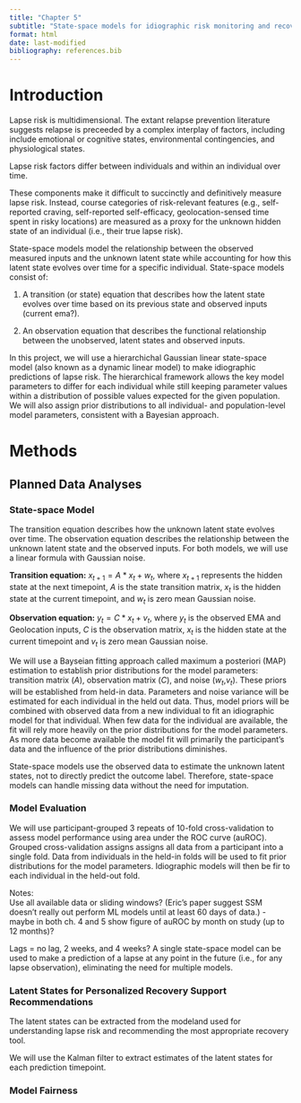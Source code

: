 ```yaml
---
title: "Chapter 5"
subtitle: "State-space models for idiographic risk monitoring and recovery support recommendations for opioid use disorder"
format: html
date: last-modified
bibliography: references.bib
---
```


# Introduction

Lapse risk is multidimensional. The extant relapse prevention literature suggests relapse is preceeded by a complex interplay of factors, including include emotional or cognitive states, environmental contingencies, and physiological states. 

Lapse risk factors differ between individuals and within an individual over time.

These components make it difficult to succinctly and definitively measure lapse risk. Instead, course categories of risk-relevant features (e.g., self-reported craving, self-reported self-efficacy, geolocation-sensed time spent in risky locations) are measured as a proxy for the unknown hidden state of an individual (i.e., their true lapse risk).

State-space models model the relationship between the observed measured inputs and the unknown latent state while accounting for how this latent state evolves over time for a specific individual. State-space models consist of: 

1. A transition (or state) equation that describes how the latent state evolves over time based on its previous state and observed inputs (current ema?). 
    
2. An observation equation that describes the functional relationship between the unobserved, latent states and observed inputs.

In this project, we will use a hierarchichal Gaussian linear state-space model (also known as a dynamic linear model) to make idiographic predictions of lapse risk. The hierarchical framework allows the key model parameters to differ for each individual while still keeping parameter values within a distribution of possible values expected for the given population. We will also assign prior distributions to all individual- and population-level model parameters, consistent with a Bayesian approach.


# Methods

## Planned Data Analyses

### State-space Model

The transition equation describes how the unknown latent state evolves over time. The observation equation describes the relationship between the unknown latent state and the observed inputs. For both models, we will use a linear formula with Gaussian noise.

**Transition equation:** $x_{t+1} = A*x_{t} + w_t$, where $x_{t+1}$ represents the hidden state at the next timepoint, $A$ is the state transition matrix, $x_{t}$ is the hidden state at the current timepoint, and $w_t$ is zero mean Gaussian noise. 

**Observation equation:** $y_t = C*x_t + v_t$, where $y_t$ is the observed EMA and Geolocation inputs, $C$ is the observation matrix, $x_t$ is the hidden state at the current timepoint and $v_t$ is zero mean Gaussian noise. 

We will use a Bayseian fitting approach called maximum a posteriori (MAP) estimation to establish prior distributions for the model parameters: transition matrix ($A$), observation matrix ($C$), and noise ($w_t$,$v_t$). These priors will be established from held-in data. Parameters and noise variance will be estimated for each individual in the held out data. Thus, model priors will be combined with observed data from a new individual to fit an idiographic model for that individual. When few data for the individual are available, the fit will rely more heavily on the prior distributions for the model parameters. As more data become available the model fit will primarily the participant’s data and the influence of the prior distributions diminishes.   

State-space models use the observed data to estimate the unknown latent states, not to directly predict the outcome label. Therefore, state-space models can handle missing data without the need for imputation.


### Model Evaluation

We will use participant-grouped 3 repeats of 10-fold cross-validation to assess model performance using area under the ROC curve (auROC). Grouped cross-validation assigns assigns all data from a participant into a single fold. Data from individuals in the held-in folds will be used to fit prior distributions for the model parameters. Idiographic models will then be fir to each individual in the held-out fold.


Notes:   
Use all available data or sliding windows? (Eric's paper suggest SSM doesn't really out perform ML models until at least 60 days of data.) - maybe in both ch. 4 and 5 show figure of auROC by month on study (up to 12 months)?


Lags = no lag, 2 weeks, and 4 weeks? A single state-space model can be used to make a prediction of a lapse at any point in the future (i.e., for any lapse observation), eliminating the need for multiple models.


### Latent States for Personalized Recovery Support Recommendations
The latent states can be extracted from the modeland used for understanding lapse risk and recommending the most appropriate recovery tool. 

We will use the Kalman filter to extract estimates of the latent states for each prediction timepoint.  

### Model Fairness



